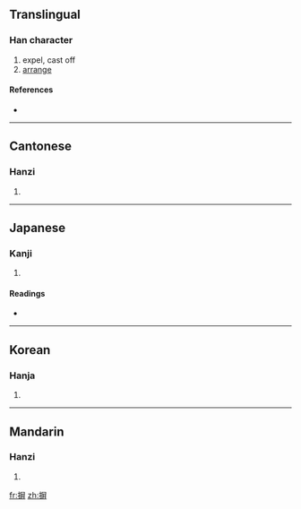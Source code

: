 {{also|屏}}
==Translingual==

===Han character===
{{Han char|rn=64|rad=手|as=11|sn=14|four=5704<sub>1</sub>|canj=手尸廿廿 (QSTT), 手尸卜十 (QSYJ), X手尸卜十 (XQSYJ)}}

# expel, cast off
# [[arrange]]

====References====
* {{Han ref|kx=0449.250|dkj=12575|dj=0800.100|hdz=31926.010|uh=6452|ud=25682|bh=B4AC|bd=46252}}

----

==Cantonese==

===Hanzi===
{{yue-hanzi|jyut=|y=bing3}}

# {{defn|Cantonese}}

----

==Japanese==

===Kanji===
{{ja-kanji|grade=|rs=手11}}

# {{defn|Japanese}}

====Readings====
* {{ja-readings|on=[[へい]] (hei), [[ひょう]] (hyō)|kun=[[はらう]] (harau)}}

----

==Korean==

===Hanja===
{{ko-hanja|hangeul=병|eumhun=제거할|rv=byeong|mr=pyŏng|y=pyeng}}

# {{defn|Korean}}

----

==Mandarin==

===Hanzi===
{{cmn-hanzi|pin=[[bìng]] ([[bing4]])|wg=ping<sup>4</sup>}}

# {{defn|Mandarin}}

[[fr:摒]]
[[zh:摒]]